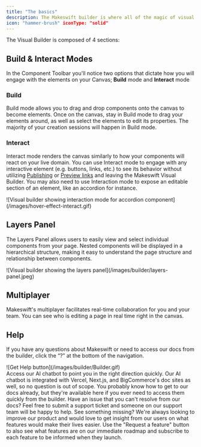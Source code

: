 ```yaml
---
title: "The basics"
description: The Makeswift builder is where all of the magic of visual editing happens. It allows you to visually create and update enterprise-grade web experiences with intuitive tools at your disposal. Design beautiful layouts and easily customize your site to match your brand with bespoke components. What you see is what you get with the Makeswift Builder.
icon: "hammer-brush" iconType: "solid"
---
```



The Visual Builder is composed of 4 sections:

<VisualBuilderOverview />

## Build & Interact Modes

In the Component Toolbar you'll notice two options that dictate how you will engage with the elements on your Canvas; **Build** mode and **Interact** mode

### Build

Build mode allows you to drag and drop components onto the canvas to become elements. Once on the canvas, stay in Build mode to drag your elements around, as well as select the elements to edit its properties. The majority of your creation sessions will happen in Build mode.

### Interact

Interact mode renders the canvas similarly to how your components will react on your live domain. You can use Interact mode to engage with any interactive element (e.g. buttons, links, etc.) to see its behavior without utilizing [Publishing](/product/publishing) or [Preview links](/product/publishing#previewing) and leaving the Makeswift Visual Builder. You may also need to use Interaction mode to expose an editable section of an element, like an accordion for instance.

<Frame>
  ![Visual builder showing interaction mode for accordion
  component](/images/hover-effect-interact.gif)
</Frame>

## Layers Panel

The Layers Panel allows users to easily view and select individual components from your page. Nested components will be displayed in a hierarchical structure, making it easy to understand the page structure and relationship between components.

<Frame>
  ![Visual builder showing the layers panel](/images/builder/layers-panel.jpeg)
</Frame>

## Multiplayer

Makeswift's multiplayer facilitates real-time collaboration for you and your team. You can see who is editing a page in real time right in the canvas.

## Help

If you have any questions about Makeswift or need to access our docs from the builder, click the “?” at the bottom of the navigation.

<Frame>![Get Help button](/images/builder/Builder.gif)</Frame>
<br />
<AccordionGroup>
  <Accordion title="Get help" icon="life-ring">
    Access our AI chatbot to point you in the right direction quickly. Our AI
    chatbot is integrated with Vercel, Next.js, and BigCommerce's doc sites as
    well, so no question is out of scope.
  </Accordion>
  <Accordion title="View docs" icon="book">
    You probably know how to get to our docs already, but they're available here
    if you ever need to access them quickly from the builder.
  </Accordion>
  <Accordion title="Email support" icon="envelope">
    Have an issue that you can't resolve from our docs? Feel free to submit a
    support ticket and someone on our support team will be happy to help.
  </Accordion>
  <Accordion title="Request a feature" icon="hand-point-up">
    See something missing? We're always looking to improve our product and would
    love to get insight from our users on what features would make their lives
    easier. Use the "Request a feature" button to also see what features are on
    our immediate roadmap and subscribe to each feature to be informed when they
    launch.
  </Accordion>
</AccordionGroup>
